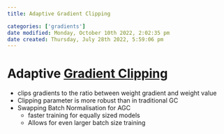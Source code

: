 ```yaml
---
title: Adaptive Gradient Clipping

categories: ['gradients']
date modified: Monday, October 10th 2022, 2:02:35 pm
date created: Thursday, July 28th 2022, 5:59:06 pm
---
```


# Adaptive [Gradient Clipping](Gradient Clipping.qmd)
- clips gradients to the ratio between weight gradient and weight value
- Clipping parameter is more robust than in traditional GC
- Swapping Batch Normalisation for AGC
    - faster training for equally sized models
    - Allows for even larger batch size training



